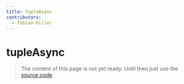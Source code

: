```yaml
---
title: tupleAsync
contributors:
  - fabian-hiller
---
```


# tupleAsync

> The content of this page is not yet ready. Until then just use the [source code](https://github.com/fabian-hiller/valibot/blob/main/library/src/schemas/tuple/tupleAsync.ts).
